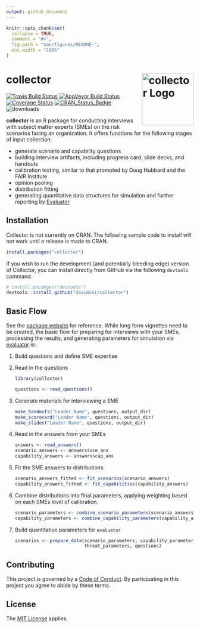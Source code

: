 ```yaml
---
output: github_document
---
```


<!-- README.md is generated from README.Rmd. Please edit that file -->

```r
knitr::opts_chunk$set(
  collapse = TRUE,
  comment = "#>",
  fig.path = "man/figures/README-",
  out.width = "100%"
)
```
# collector <img alt="collector Logo" title="collector" align="right" src="man/figures/collector_hex.png" height="139">

[![Travis Build Status](https://travis-ci.org/davidski/collector.svg?branch=master)](https://travis-ci.org/collector/evaluator)
[![AppVeyor Build Status](https://ci.appveyor.com/api/projects/status/github/davidski/collector?branch=master&svg=true)](https://ci.appveyor.com/project/collector/evaluator)
[![Coverage Status](https://codecov.io/gh/davidski/collector/branch/master/graph/badge.svg)](https://codecov.io/github/davidski/collector?branch=master)
[![CRAN_Status_Badge](https://www.r-pkg.org/badges/version/collector)](https://cran.r-project.org/package=colector)
![downloads](https://cranlogs.r-pkg.org/badges/grand-total/collector)

**collector** is an R package for conducting interviews with subject matter 
experts (SMEs) on the risk scenarios facing an organization. It offers 
functions for the following stages of input collection:

 - generate scenario and capability questions
 - building interview artifacts, including progress card, slide decks, and handouts
 - calibration testing, similar to that promoted by Doug Hubbard and the FAIR Institute
 - opinion pooling
 - distribution fitting
 - generating quantitative data structures for simulation and further reporting by [Evaluator](https://evaluator.severski.net)

## Installation

Collector is not currently on CRAN. The following sample code to install will 
not work until a release is made to CRAN.

```r
install.packages("collector")
```

If you wish to run the development (and potentially bleeding edge) version of 
Collector, you can install directly from GitHub via the following `devtools` 
command.

```r
# install.pacakges("devtools")
devtools::install_github("davidski/collector")
```

## Basic Flow

See the [package website](https://collector.severski.net) for 
reference. While long form vignettes need to be created, the basic flow for 
preparing for interviews with your SMEs, processing the results, and 
generating parameters for simulation via 
[evaluator](https://evaluator.severski.net) is:

1. Build questions and define SME expertise

2. Read in the questions

    ```r
    library(collector)
   
    questions <- read_questions()
    ```
   
3. Generate materials for interviewing a SME

    ```r
    make_handouts("Leader Name", questions, output_dir)
    make_scorecard("Leader Name", questions, output_dir)
    make_slides("Leader Name", questions, output_dir)
    ```
    
4. Read in the answers from your SMEs

    ```r
    answers <- read_answers()
    scenario_answers <- answers$sce_ans
    capability_answers <- answers$cap_ans
    ```

5. Fit the SME answers to distributions.

    ```r
    scenario_answers_fitted <- fit_scenarios(scenario_answers)
    capability_answers_fitted <- fit_capabilities(capability_answers)
    ```
    
6. Combine distributions into final parameters, applying weighting based on each SMEs level of calibration.

    ```r
    scenario_parameters <- combine_scenario_parameters(scenario_answers_fitted)
    capability_parameters <- combine_capability_parameters(capability_answers_fitted)
    ```
    
7. Build quantitative parameters for `evaluator`

    ```r
    scenarios <- prepare_data(scenario_parameters, capability_parameters, 
                              threat_parameters, questions)
    ```


## Contributing

This project is governed by a [Code of Conduct](CODE_OF_CONDUCT.md). By 
participating in this project you agree to abide by these terms.

## License

The [MIT License](LICENSE) applies.
